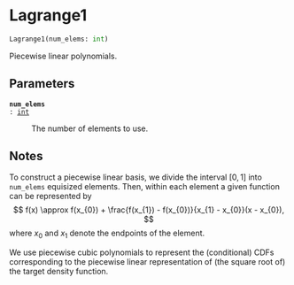 # Lagrange1 { #deep_tensor.Lagrange1 }

```python
Lagrange1(num_elems: int)
```

Piecewise linear polynomials.

## Parameters {.doc-section .doc-section-parameters}

<code>[**num_elems**]{.parameter-name} [:]{.parameter-annotation-sep} [[int](`int`)]{.parameter-annotation}</code>

:   The number of elements to use.

## Notes {.doc-section .doc-section-notes}

To construct a piecewise linear basis, we divide the interval 
$[0, 1]$ into `num_elems` equisized elements. Then, within each 
element a given function can be represented by
$$
    f(x) \approx f(x_{0}) 
        + \frac{f(x_{1}) - f(x_{0})}{x_{1} - x_{0}}(x - x_{0}),
$$
where $x_{0}$ and $x_{1}$ denote the endpoints of the element.

We use piecewise cubic polynomials to represent the (conditional) 
CDFs corresponding to the piecewise linear representation of (the 
square root of) the target density function.